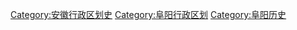 [[Category:安徽行政区划史|Category:安徽行政区划史]] 
[[Category:阜阳行政区划|Category:阜阳行政区划]]
[[Category:阜阳历史|Category:阜阳历史]]